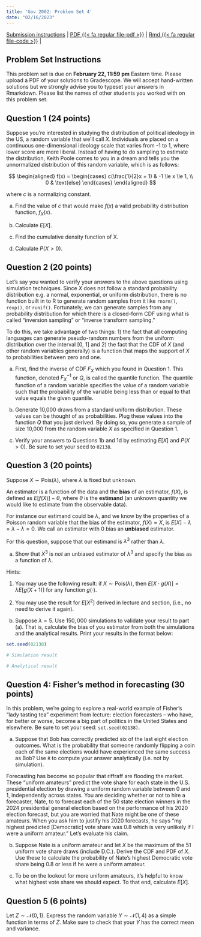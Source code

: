 ```yaml
---
title: 'Gov 2002: Problem Set 4'
date: "02/16/2023"
---
```


[Submission instructions](problem-sets.qmd) | [PDF {{< fa regular file-pdf >}}](/files/assignments/pset_4.pdf) | [Rmd {{< fa regular file-code >}}](/files/assignments/pset_4.Rmd) | 

## Problem Set Instructions 

This problem set is due on **February 22, 11:59 pm** Eastern time. Please upload a PDF of your solutions to Gradescope. We will accept hand-written solutions but we strongly advise you to typeset your answers in Rmarkdown. Please list the names of other students you worked with on this problem set. 

## Question 1 (24 points)

Suppose you're interested in studying the distribution of political ideology in the US, a random variable that we'll call $X$. Individuals are placed on a continuous one-dimensional ideology scale that varies from -1 to 1, where lower score are more liberal. Instead of having to do sampling to estimate the distribution, Keith Poole\footnote{One of the creators of NOMINATE, a method for estimating Congressional ideology.} comes to you in a dream and tells you the unnormalized distribution of this random variable, which is as follows:

$$
\begin{aligned}
f(x) = \begin{cases} 
c(\frac{1}{2}x + 1) & -1 \le x \le 1, \\
0 & \text{else}
\end{cases}
\end{aligned}
$$

where $c$ is a normalizing constant\footnote{Note that this distribution is completely made up and is not based on actual data.}.

a. Find the value of $c$ that would make $f(x)$ a valid probability distribution function, $f_X(x)$.

b. Calculate $E[X]$.

c. Find the cumulative density function of X.

d. Calculate $P(X > 0)$.

















## Question 2 (20 points)

Let's say you wanted to verify your answers to the above questions using simulation techniques. Since $X$ does not follow a standard probability distribution e.g. a normal, exponential, or uniform distribution, there is no function built in to R to generate random samples from it like `rnorm()`, `rexp()`, or `runif()`. Fortunately, we can generate samples from any probability distribution for which there is a closed-form CDF using what is called "inversion sampling" or "inverse transform sampling."

To do this, we take advantage of two things: 1) the fact that all computing languages can generate pseudo-random numbers from the uniform distribution over the interval [0, 1] and 2) the fact that the CDF of $X$ (and other random variables generally) is a function that maps the support of $X$ to probabilities between zero and one.

a. First, find the inverse of CDF $F_X$ which you found in Question 1. This function, denoted $F_X^{-1}$ or $Q$, is called the quantile function. The quantile function of a random variable specifies the value of a random variable such that the probability of the variable being less than or equal to that value equals the given quantile. 

b. Generate 10,000 draws from a standard uniform distribution. These values can be thought of as probabilities. Plug these values into the function $Q$ that you just derived. By doing so, you generate a sample of size 10,000 from the random variable $X$ as specified in Question 1.

c. Verify your answers to Questions 1b and 1d by estimating $E[X]$ and $P(X > 0)$. Be sure to set your seed to `02138`.
























## Question 3 (20 points)

Suppose $X \sim \text{Pois}(\lambda)$, where $\lambda$ is fixed but unknown. 

An estimator is a function of the data and the **bias** of an estimator, $f(X)$, is defined as $E[f(X)] - \theta$, where $\theta$ is the **estimand** (an unknown quantity we would like to estimate from the observable data). 

For instance our estimand could be $\lambda$, and we know by the properties of a Poisson random variable that the bias of the estimator, $f(X) = X$, is $E[X] - \lambda = \lambda - \lambda = 0$. We call an estimator with $0$ bias an **unbiased** estimator. 

For this question, suppose that our estimand is $\lambda^3$ rather than $\lambda$. 

(a) Show that $X^3$ is _not_ an unbiased estimator of $\lambda^3$ and specify the bias as a function of $\lambda$.

Hints: 

1. You may use the following result: if $X \sim \text{Pois}(\lambda)$, then $E[X\cdot g(X)] = \lambda E[g(X + 1)]$ for any function $g(\cdot)$.

2. You may use the result for $E[X^2]$ derived in lecture and section, (i.e., no need to derive it again). 

(b) Suppose $\lambda = 5$. Use $150,000$ simulations to validate your result to part (a). That is, calculate the bias of you estimator from both the simulations and the analytical results. Print your results in the format below: 

```r
set.seed(02138)

# Simulation result 

# Analytical result 

```


















## Question 4: Fisher's method in forecasting (30 points)

In this problem, we're going to explore a real-world example of Fisher's "lady tasting tea" experiment from lecture: election forecasters -- who have, for better or worse, become a big part of politics in the United States and elsewhere. Be sure to set your seed: `set.seed(02138)`.

(a) Suppose that Bob has correctly predicted six of the last eight election outcomes. What is the probability that someone randomly flipping a coin each of the same elections would have experienced the same success as Bob? Use `R` to compute your answer analytically (i.e. not by simulation).

Forecasting has become so popular that riffraff are flooding the market. These "uniform amateurs" predict the vote share for each state in the U.S. presidential election by drawing a uniform random variable between 0 and 1, independently across states. You are deciding whether or not to hire a forecaster, Nate, to to forecast each of the 50 state election winners in the 2024 presidential general election based on the performance of his 2020 election forecast, but you are worried that Nate might be one of these amateurs. When you ask him to justify his 2020 forecasts, he says "my highest predicted [Democratic] vote share was 0.8 which is very unlikely if I were a uniform amateur." Let's evaluate his claim.

(b) Suppose Nate is a uniform amateur and let $X$ be the maximum of the 51 uniform vote share draws (include D.C.). Derive the CDF and PDF of $X$. Use these to calculate the probability of Nate's highest Democratic vote share being 0.8 or less if he were a uniform amateur. 

(c) To be on the lookout for more uniform amateurs, it's helpful to know what highest vote share we should expect. To that end, calculate $E[X]$.













## Question 5 (6 points)

Let $Z \sim \mathcal{N}(0, 1)$. Express the random variable $Y \sim \mathcal{N}(1, 4)$ as a simple function in terms of $Z$. Make sure to check that your $Y$ has the correct mean and variance.





